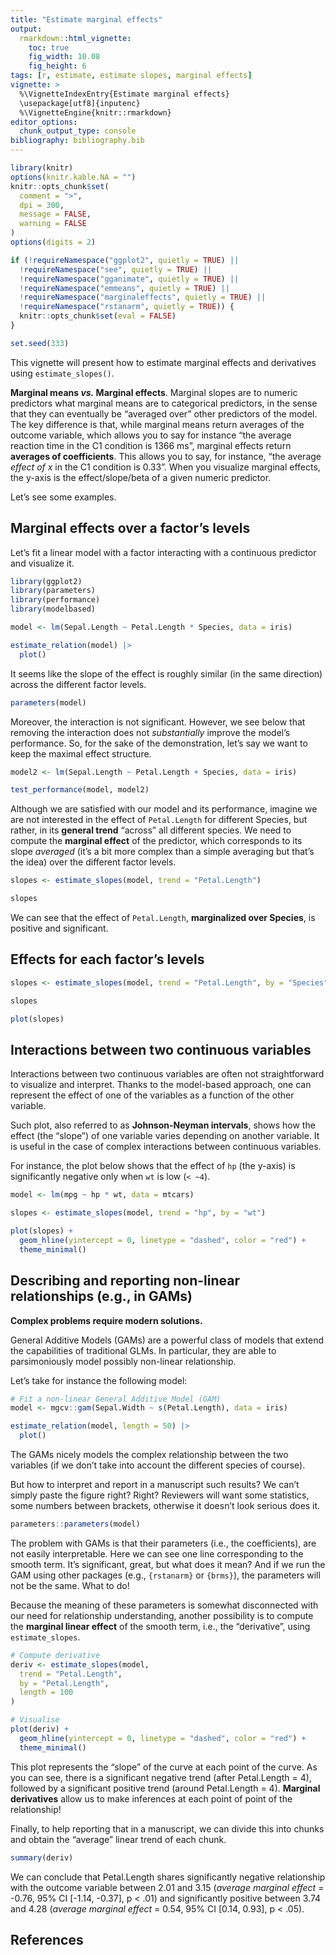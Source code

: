 ```yaml
---
title: "Estimate marginal effects"
output:
  rmarkdown::html_vignette:
    toc: true
    fig_width: 10.08
    fig_height: 6
tags: [r, estimate, estimate slopes, marginal effects]
vignette: >
  %\VignetteIndexEntry{Estimate marginal effects}
  \usepackage[utf8]{inputenc}
  %\VignetteEngine{knitr::rmarkdown}
editor_options:
  chunk_output_type: console
bibliography: bibliography.bib
---
```


```r
library(knitr)
options(knitr.kable.NA = "")
knitr::opts_chunk$set(
  comment = ">",
  dpi = 300,
  message = FALSE,
  warning = FALSE
)
options(digits = 2)

if (!requireNamespace("ggplot2", quietly = TRUE) ||
  !requireNamespace("see", quietly = TRUE) ||
  !requireNamespace("gganimate", quietly = TRUE) ||
  !requireNamespace("emmeans", quietly = TRUE) ||
  !requireNamespace("marginaleffects", quietly = TRUE) ||
  !requireNamespace("rstanarm", quietly = TRUE)) {
  knitr::opts_chunk$set(eval = FALSE)
}

set.seed(333)
```

This vignette will present how to estimate marginal effects and derivatives using
`estimate_slopes()`.

**Marginal means *vs.* Marginal effects**. Marginal slopes are to numeric predictors what marginal means are to categorical predictors, in the sense that they can eventually be "averaged over" other predictors of the model. The key difference is that, while marginal means return averages of the outcome variable, which allows you to say for instance "the average reaction time in the C1 condition is 1366 ms", marginal effects return **averages of coefficients**. This allows you to say, for instance, "the average *effect of x* in the C1 condition is 0.33". When you visualize marginal effects, the y-axis is the effect/slope/beta of a given numeric predictor.

Let's see some examples.

## Marginal effects over a factor's levels

Let's fit a linear model with a factor interacting with a continuous predictor and visualize it.

```r
library(ggplot2)
library(parameters)
library(performance)
library(modelbased)

model <- lm(Sepal.Length ~ Petal.Length * Species, data = iris)

estimate_relation(model) |>
  plot()
```

It seems like the slope of the effect is roughly similar (in the same direction) across the different factor levels.

```r
parameters(model)
```

Moreover, the interaction is not significant. However, we see below that removing the interaction does not *substantially* improve the model's performance. So, for the sake of the demonstration, let's say we want to keep the maximal effect structure.

```r
model2 <- lm(Sepal.Length ~ Petal.Length + Species, data = iris)

test_performance(model, model2)
```

Although we are satisfied with our model and its performance, imagine we are not interested in the effect of `Petal.Length` for different Species, but rather, in its **general trend** "across" all different species. We need to compute the **marginal effect** of the predictor, which corresponds to its slope *averaged* (it's a bit more complex than a simple averaging but that's the idea) over the different factor levels.

```r
slopes <- estimate_slopes(model, trend = "Petal.Length")

slopes
```

We can see that the effect of `Petal.Length`, **marginalized over Species**, is positive and significant.

## Effects for each factor's levels


```r
slopes <- estimate_slopes(model, trend = "Petal.Length", by = "Species")

slopes

plot(slopes)
```


## Interactions between two continuous variables

Interactions between two continuous variables are often not straightforward to visualize and interpret. Thanks to the model-based approach, one can represent the effect of one of the variables as a function of the other variable.

Such plot, also referred to as **Johnson-Neyman intervals**, shows how the effect (the "slope") of one variable varies depending on another variable. It is useful in the case of complex interactions between continuous variables.

For instance, the plot below shows that the effect of `hp` (the y-axis) is significantly negative only when `wt` is low (`< ~4`).

```r
model <- lm(mpg ~ hp * wt, data = mtcars)

slopes <- estimate_slopes(model, trend = "hp", by = "wt")

plot(slopes) +
  geom_hline(yintercept = 0, linetype = "dashed", color = "red") +
  theme_minimal()
```

## Describing and reporting non-linear relationships (e.g., in GAMs)

**Complex problems require modern solutions.**

General Additive Models (GAMs) are a powerful class of models that extend the capabilities of traditional GLMs. In particular, they are able to parsimoniously model possibly non-linear relationship.

Let's take for instance the following model:

```r
# Fit a non-linear General Additive Model (GAM)
model <- mgcv::gam(Sepal.Width ~ s(Petal.Length), data = iris)

estimate_relation(model, length = 50) |>
  plot()
```

The GAMs nicely models the complex relationship between the two variables (if we don't take into account the different species of course).

But how to interpret and report in a manuscript such results? We can't simply paste the figure right? Right? Reviewers will want some statistics, some numbers between brackets, otherwise it doesn't look serious does it.

```r
parameters::parameters(model)
```


The problem with GAMs is that their parameters (i.e., the coefficients), are not easily interpretable. Here we can see one line corresponding to the smooth term. It's significant, great, but what does it mean? And if we run the GAM using other packages (e.g., `{rstanarm}` or `{brms}`), the parameters will not be the same. What to do!

Because the meaning of these parameters is somewhat disconnected with our need for relationship understanding, another possibility is to compute the **marginal linear effect** of the smooth term, i.e., the "derivative", using `estimate_slopes`.


```r
# Compute derivative
deriv <- estimate_slopes(model,
  trend = "Petal.Length",
  by = "Petal.Length",
  length = 100
)

# Visualise
plot(deriv) +
  geom_hline(yintercept = 0, linetype = "dashed", color = "red") +
  theme_minimal()
```

This plot represents the "slope" of the curve at each point of the curve. As you can see, there is a significant negative trend (after Petal.Length = 4), followed by a significant positive trend (around Petal.Length = 4). **Marginal derivatives** allow us to make inferences at each point of point of the relationship!

Finally, to help reporting that in a manuscript, we can divide this into chunks and obtain the "average" linear trend of each chunk.

```r
summary(deriv)
```


We can conclude that Petal.Length shares significantly negative relationship with the outcome variable between 2.01 and 3.15 (*average marginal effect* = -0.76, 95\% CI [-1.14, -0.37], p < .01) and significantly positive between 3.74 and 4.28 (*average marginal effect* = 0.54, 95\% CI [0.14,  0.93], p < .05).


## References
